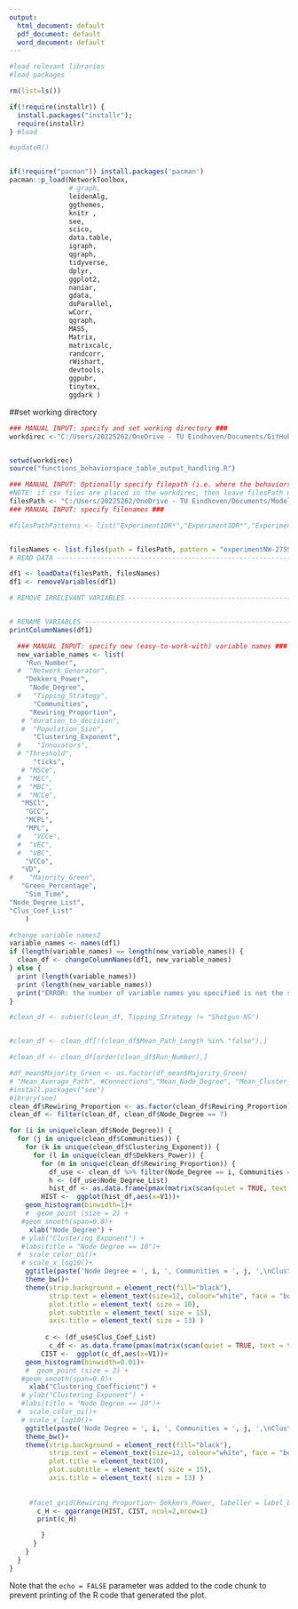 ```yaml
---
output:
  html_document: default
  pdf_document: default
  word_document: default
---
```



```r
#load relevant libraries
#load packages

rm(list=ls())

if(!require(installr)) {
  install.packages("installr"); 
  require(installr)
} #load

#updateR()


if(!require("pacman")) install.packages('pacman')
pacman::p_load(NetworkToolbox,
               # graph,
               leidenAlg,
               ggthemes,
               knitr ,
               see,
               scico,
               data.table,
               igraph,
               qgraph,
               tidyverse,
               dplyr,
               ggplot2,
               naniar,
               gdata,
               doParallel,
               wCorr,
               qgraph,
               MASS,
               Matrix,
               matrixcalc,
               randcorr,
               rWishart,
               devtools,
               ggpubr,
               tinytex,
               ggdark )

```

##set working directory

```r

### MANUAL INPUT: specify and set working directory ###
workdirec <-"C:/Users/20225262/OneDrive - TU Eindhoven/Documents/GitHub/Testing-Modules-of-Social-Tipping" 


setwd(workdirec)
source("functions_behaviorspace_table_output_handling.R")

### MANUAL INPUT: Optionally specify filepath (i.e. where the behaviorspace csv is situated) ###
#NOTE: if csv files are placed in the workdirec, then leave filesPath unchanged
filesPath <- "C:/Users/20225262/OneDrive - TU Eindhoven/Documents/Models/Social Tipping Modules/NW generators/"
### MANUAL INPUT: specify filenames ###

#filesPathPatterns <- list("Experiment1DR*","Experiment3DR*","Experiment7DR*")


filesNames <- list.files(path = filesPath, pattern = "experimentNW-2759056-5")
# READ DATA ---------------------------------------------------------------

df1 <- loadData(filesPath, filesNames)
df1 <- removeVariables(df1)

```

``` r

# REMOVE IRRELEVANT VARIABLES ---------------------------------------------------------------


# RENAME VARIABLES ---------------------------------------------------------------
printColumnNames(df1)

  ### MANUAL INPUT: specify new (easy-to-work-with) variable names ###
  new_variable_names <- list(
    "Run_Number",
  #  "Network_Generator",
    "Dekkers_Power",
     "Node_Degree",
  #   "Tipping_Strategy",
      "Communities",
     "Rewiring_Proportion",
   # "duration_to_decision",
   #  "Population_Size",
      "Clustering_Exponent",
  #    "Innovators",
  # "Threshold",
      "ticks",
   # "MSCe",
  #  "MEC",
  #  "MBC",
  #  "MCCe",
   "MSCl",
    "GCC",
    "MCPL",
    "MPL",
  #   "VCCe",
  #  "VEC",
  #  "VBC",
    "VCCo",
   "VD",
#    "Majority_Green",
   "Green_Percentage",
    "Sim_Time",
"Node_Degree_List",
"Clus_Coef_List"
    )

#change variable names2
variable_names <- names(df1)
if (length(variable_names) == length(new_variable_names)) {
  clean_df <- changeColumnNames(df1, new_variable_names)
} else {
  print (length(variable_names))
  print (length(new_variable_names))
  print("ERROR: the number of variable names you specified is not the same as the number of variables present within the dataframe; please check again")
}

#clean_df <- subset(clean_df, Tipping_Strategy != "Shotgun-NS")


#clean_df <- clean_df[!(clean_df$Mean_Path_Length %in% "false"),]

#clean_df <- clean_df[order(clean_df$Run_Number),]


```



```r
#df_mean$Majority_Green <- as.factor(df_mean$Majority_Green)
# "Mean_Average_Path", #Connections","Mean_Node_Degree", "Mean_Cluster_Coefficient"
#install.packages("see")
#ibrary(see)
clean_df$Rewiring_Proportion <- as.factor(clean_df$Rewiring_Proportion)
clean_df <- filter(clean_df, clean_df$Node_Degree == 7)

for (i in unique(clean_df$Node_Degree)) {
  for (j in unique(clean_df$Communities)) {
    for (k in unique(clean_df$Clustering_Exponent)) {
      for (l in unique(clean_df$Dekkers_Power)) {
        for (m in unique(clean_df$Rewiring_Proportion)) {
          df_use <- clean_df %>% filter(Node_Degree == i, Communities == j, Clustering_Exponent == k, Dekkers_Power == l, Rewiring_Proportion == m)
          h <- (df_use$Node_Degree_List)
          hist_df <- as.data.frame(pmax(matrix(scan(quiet = TRUE, text = toString(h), sep = ","), ncol = 1,byrow = FALSE),0))
        HIST <-  ggplot(hist_df,aes(x=V1))+ 
    geom_histogram(binwidth=1)+
    #  geom_point (size = 2) + 
   #geom_smooth(span=0.8)+
     xlab("Node_Degree") +
   # ylab("Clustering_Exponent") + 
   #labs(title = "Node Degree == 10")+
  #  scale_color_oi()+ 
   # scale_x_log10()+
    ggtitle(paste('Node Degree = ', i, ', Communities = ', j, ',\nClustering Exponent = ', k, ', Dekkers Power = ', l, ', \nRewiring Proportion = ', m, 'Variance Node Degree = ', as.character(round(df_use$VD),3)))+
    theme_bw()+
    theme(strip.background = element_rect(fill="black"),
          strip.text = element_text(size=12, colour="white", face = "bold"), 
          plot.title = element_text( size = 10), 
          plot.subtitle = element_text( size = 15),
          axis.title = element_text( size = 13) ) 
        
         c <- (df_use$Clus_Coef_List)
          c_df <- as.data.frame(pmax(matrix(scan(quiet = TRUE, text = toString(c), sep = ","), ncol = 1,byrow = FALSE),0))
        CIST <-  ggplot(c_df,aes(x=V1))+ 
    geom_histogram(binwidth=0.01)+
    #  geom_point (size = 2) + 
   #geom_smooth(span=0.8)+
     xlab("Clustering_Coefficient") +
   # ylab("Clustering_Exponent") + 
   #labs(title = "Node Degree == 10")+
  #  scale_color_oi()+ 
   # scale_x_log10()+
    ggtitle(paste('Node Degree = ', i, ', Communities = ', j, ',\nClustering Exponent = ', k, ', Dekkers Power = ', l, ', \nRewiring Proportion = ', m, 'Mean Cluster Coefficient = ', as.character(round(df_use$MSCL,3))))+
    theme_bw()+
    theme(strip.background = element_rect(fill="black"),
          strip.text = element_text(size=12, colour="white", face = "bold"), 
          plot.title = element_text(10), 
          plot.subtitle = element_text( size = 15),
          axis.title = element_text( size = 13) ) 
        
          
     #facet_grid(Rewiring_Proportion~ Dekkers_Power, labeller = label_both )
       c_H <- ggarrange(HIST, CIST, ncol=2,nrow=1)
       print(c_H)

        }
      }
    }
  }
}

```

Note that the `echo = FALSE` parameter was added to the code chunk to prevent printing of the R code that generated the plot.
